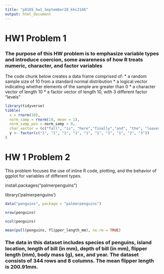 ```yaml
---
title: "p8105_hw1_September28_kkc2146"
output: html_document
---
```


# HW1 Problem 1
### The purpose of this HW problem is to emphasize variable types and introduce coercion, some awareness of how R treats numeric, character, and factor variables 

The code chunk below creates a data frame comprised of: 
* a random sample size of 10 from a standard normal distribution 
* a logical vector indicating whether elements of the sample are greater than 0 
* a character vector of length 10 
* a factor vector of length 10, with 3 different factor "levels" 

```r
library(tidyverse)
tibble(
  x = rnorm(10), 
  norm_samp = rnorm(10, mean = 1),
  norm_samp_pos = norm_samp > 0,
  char_vector = (c("fall", "is", "here","finally","and", "the", "leaves", "will","be", "pretty")),
  y <- factor(c("1", "1", "1", "1", "1", "1", "1", "1", "2", "3"))
)
```

# HW 1 Problem 2 
This problem focuses the use of inline R code, plotting, and the behavior of ggplot for variables of different types.

install.packages("palmerpenguins")

library('palmerpenguins')

```r
data("penguins", package = "palmerpenguins")
```

```r
nrow(penguins)
```

```r
ncol(penguins)
```

```r
mean(pull(penguins, flipper_length_mm), na.rm = TRUE)
```
### The data in this dataset includes species of penguins, island location, length of bill (in mm), depth of bill (in mm), flipper length (mm), body mass (g), sex, and year. The dataset consists of 344 rows and 8 columns. The mean flipper length is 200.91mm. 
